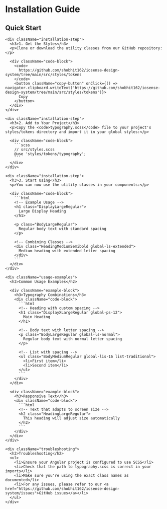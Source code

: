 
<Meta title="Guides/Installation" />

<div className="sb-container">
  <div className="sb-section-title">
    <h1>Installation Guide</h1>
  </div>

  <div className="sb-section">
    <h2>Quick Start</h2>
    
    <div className="installation-step">
      <h3>1. Get the Styles</h3>
      <p>Clone or download the utility classes from our GitHub repository:</p>
      
      <div className="code-block">
        <code>
          https://github.com/shobhit162/iosense-design-system/tree/main/src/styles/tokens
        </code>
        <button className="copy-button" onClick={() => navigator.clipboard.writeText('https://github.com/shobhit162/iosense-design-system/tree/main/src/styles/tokens')}>
          Copy
        </button>
      </div>
    </div>

    <div className="installation-step">
      <h3>2. Add to Your Project</h3>
      <p>Copy the <code>typography.scss</code> file to your project's styles/tokens directory and import it in your global styles:</p>
      
      <div className="code-block">
        ```scss
        // src/styles.scss
        @use 'styles/tokens/typography';
        ```
      </div>
    </div>

    <div className="installation-step">
      <h3>3. Start Using</h3>
      <p>You can now use the utility classes in your components:</p>
      
      <div className="code-block">
        ```html
        <!-- Example Usage -->
        <h1 class="DisplayLargeRegular">
          Large Display Heading
        </h1>

        <p class="BodyLargeRegular">
          Regular body text with standard spacing
        </p>

        <!-- Combining Classes -->
        <div class="HeadingMediumSemibold global-ls-extended">
          Medium heading with extended letter spacing
        </div>
        ```
      </div>
    </div>

    <div className="usage-examples">
      <h2>Common Usage Examples</h2>

      <div className="example-block">
        <h3>Typography Combinations</h3>
        <div className="code-block">
          ```html
          <!-- Heading with custom spacing -->
          <h1 class="DisplayXLargeRegular global-ps-12">
            Main Heading
          </h1>

          <!-- Body text with letter spacing -->
          <p class="BodyLargeRegular global-ls-normal">
            Regular body text with normal letter spacing
          </p>

          <!-- List with spacing -->
          <ul class="BodyMediumRegular global-lis-16 list-traditional">
            <li>First item</li>
            <li>Second item</li>
          </ul>
          ```
        </div>
      </div>

      <div className="example-block">
        <h3>Responsive Text</h3>
        <div className="code-block">
          ```html
          <!-- Text that adapts to screen size -->
          <h2 class="HeadingLargeRegular">
            This heading will adjust size automatically
          </h2>
          ```
        </div>
      </div>
    </div>

    <div className="troubleshooting">
      <h2>Troubleshooting</h2>
      <ul>
        <li>Ensure your Angular project is configured to use SCSS</li>
        <li>Check that the path to typography.scss is correct in your imports</li>
        <li>Make sure you're using the exact class names as documented</li>
        <li>For any issues, please refer to our <a href="https://github.com/shobhit162/iosense-design-system/issues">GitHub issues</a></li>
      </ul>
    </div>
  </div>
</div>

<style>
  {`
    .sb-container {
      margin-bottom: 48px;
    }

    .sb-section-title {
      margin-bottom: 32px;
    }

    .installation-step {
      margin-bottom: 32px;
    }

    p {
        margin: 0px !important;
    }

    .code-block {
      position: relative;
      background: #f8f9fa;
      padding: 16px;
      border-radius: 4px;
      margin: 16px 0;
    }

    .copy-button {
      position: absolute;
      top: 30px;
      right: 8px;
      padding: 4px 8px;
      background: #e9ecef;
      border: none;
      border-radius: 4px;
      cursor: pointer;
    }

    .copy-button:hover {
      background: #dee2e6;
    }

    .example-block {
      margin-bottom: 24px;
    }

    .troubleshooting {
      margin-top: 48px;
      padding: 24px;
      background: #fff3cd;
      border-radius: 4px;
    }

    .troubleshooting ul {
      margin: 0;
      padding-left: 20px;
    }

    .troubleshooting li {
      margin-bottom: 8px;
    }

    code {
      font-family: monospace;
      background: #e9ecef;
      padding: 2px 4px;
      border-radius: 2px;
    }
  `}
</style>
